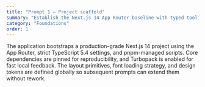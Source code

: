 ```yaml
---
title: "Prompt 1 — Project scaffold"
summary: "Establish the Next.js 14 App Router baseline with typed tooling, TailwindCSS 4, and pnpm workflows."
category: "Foundations"
order: 1
---
```


The application bootstraps a production-grade Next.js 14 project using the App Router, strict TypeScript 5.4 settings, and pnpm-managed scripts. Core dependencies are pinned for reproducibility, and Turbopack is enabled for fast local feedback. The layout primitives, font loading strategy, and design tokens are defined globally so subsequent prompts can extend them without rework.
